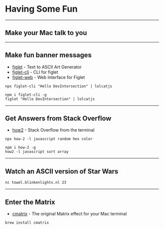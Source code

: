 # Having Some Fun

<!--
alias alert='say -v "$([ $? = 0 ] && echo Good News || echo Bad News)"'
esc+X pong, snack, solitaire, tetris enter ctrl+X ctrl+c
cowsay
https://www.linux.com/tutorials/6how-check-disk-space-linux-command-line/
-->

---

## Make your Mac talk to you

<Highlight top={5} left={4} command="say 'Hello DevIntersection'" />
<CopyButton top={7} left={4} textToCopy="say 'Hello DevIntersection'" />
<RunButton top={7} left={16} textToRun="say 'Hello DevIntersection'" />

---

## Make fun banner messages

-   [figlet](https://github.com/patorjk/figlet.js) - Text to ASCII Art Generator
-   [figlet-cli](https://www.npmjs.com/package/figlet-cli) - CLI for figlet
-   [figlet-web](http://patorjk.com/software/taag) - Web Interface for Figlet

```
npx figlet-cli "Hello DevIntersection" | lolcatjs

npm i figlet-cli -g
figlet "Hello DevIntersection" | lolcatjs
```

---

## Get Answers from Stack Overflow

-   [how2](https://github.com/santinic/how2) - Stack Overflow from the terminal

```
npx how-2 -l javascript random hex color

npm i how-2 -g
how2 -l javascript sort array
```

---

## Watch an ASCII version of Star Wars

```
nc towel.blinkenlights.nl 23
```

---

## Enter the Matrix

-   [cmatrix](https://github.com/levithomason/cmatrix) - The original Matrix effect for your Mac terminal

```
brew install cmatrix
```
